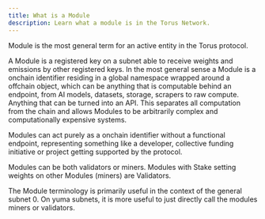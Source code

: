 ```yaml
---
title: What is a Module
description: Learn what a module is in the Torus Network.
---
```



Module is the most general term for an active entity in the Torus protocol.

A Module is a registered key on a subnet able to receive weights and emissions by other registered keys. In the most general sense a Module is a onchain identifier residing in a global namespace wrapped around a offchain object, which can be anything that is computable behind an endpoint, from AI models, datasets, storage, scrapers to raw compute. Anything that can be turned into an API. This separates all computation from the chain and allows Modules to be arbitrarily complex and computationally expensive systems.

Modules can act purely as a onchain identifier without a functional endpoint, representing something like a developer, collective funding initiative or project getting supported by the protocol.

Modules can be both validators or miners. Modules with Stake setting weights on other Modules (miners) are Validators.

The Module terminology is primarily useful in the context of the general subnet 0. On yuma subnets, it is more useful to just directly call the modules miners or validators.

<CardGrid>
  <LinkCard
    title="Miner Implementation"
    href="/mining/create-miner"
    description="To learn about miner implementation read Create a Miner."
  />
  <LinkCard
    title="Validator Implementation"
    href="/validating/create-validator"
    description="To learn about validator implementation read Create a Validator."
  />
</CardGrid>
